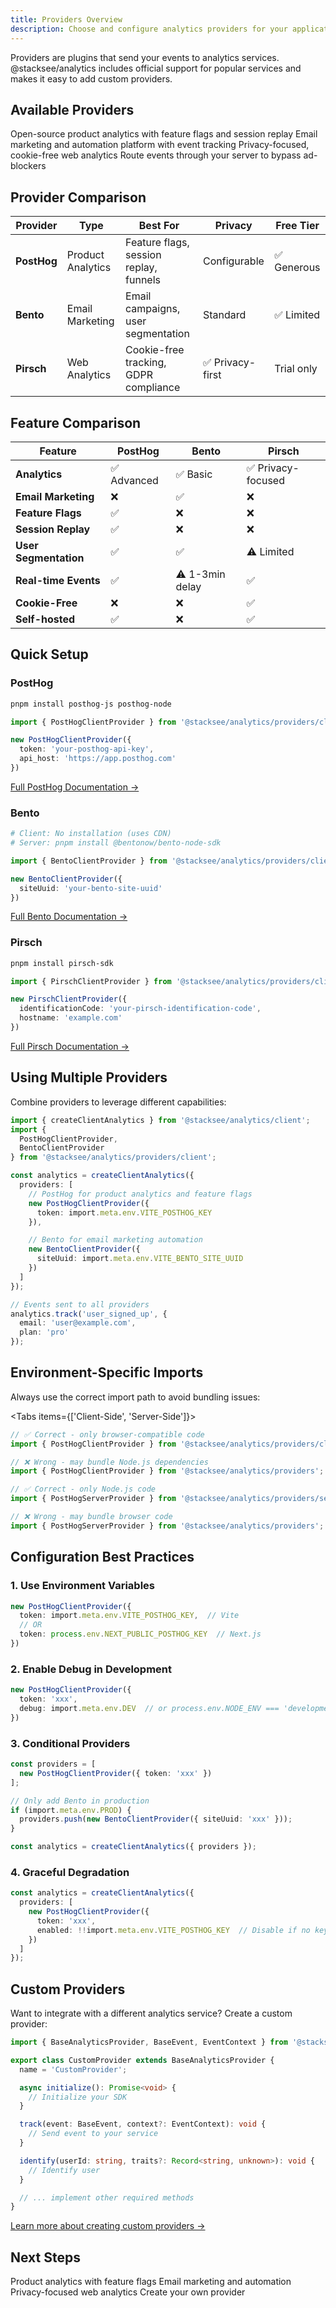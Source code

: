 ```yaml
---
title: Providers Overview
description: Choose and configure analytics providers for your application
---
```


Providers are plugins that send your events to analytics services. @stacksee/analytics includes official support for popular services and makes it easy to add custom providers.

## Available Providers

<Cards>
  <Card title="PostHog" href="/docs/providers/posthog">
    Open-source product analytics with feature flags and session replay
  </Card>
  <Card title="Bento" href="/docs/providers/bento">
    Email marketing and automation platform with event tracking
  </Card>
  <Card title="Pirsch" href="/docs/providers/pirsch">
    Privacy-focused, cookie-free web analytics
  </Card>
  <Card title="Proxy Provider" href="/docs/providers/proxy">
    Route events through your server to bypass ad-blockers
  </Card>
</Cards>

## Provider Comparison

| Provider | Type | Best For | Privacy | Free Tier |
|----------|------|----------|---------|-----------|
| **PostHog** | Product Analytics | Feature flags, session replay, funnels | Configurable | ✅ Generous |
| **Bento** | Email Marketing | Email campaigns, user segmentation | Standard | ✅ Limited |
| **Pirsch** | Web Analytics | Cookie-free tracking, GDPR compliance | ✅ Privacy-first | Trial only |

## Feature Comparison

| Feature | PostHog | Bento | Pirsch |
|---------|---------|-------|--------|
| **Analytics** | ✅ Advanced | ✅ Basic | ✅ Privacy-focused |
| **Email Marketing** | ❌ | ✅ | ❌ |
| **Feature Flags** | ✅ | ❌ | ❌ |
| **Session Replay** | ✅ | ❌ | ❌ |
| **User Segmentation** | ✅ | ✅ | ⚠️ Limited |
| **Real-time Events** | ✅ | ⚠️ 1-3min delay | ✅ |
| **Cookie-Free** | ❌ | ❌ | ✅ |
| **Self-hosted** | ✅ | ❌ | ✅ |

## Quick Setup

### PostHog

```bash
pnpm install posthog-js posthog-node
```

```typescript
import { PostHogClientProvider } from '@stacksee/analytics/providers/client';

new PostHogClientProvider({
  token: 'your-posthog-api-key',
  api_host: 'https://app.posthog.com'
})
```

[Full PostHog Documentation →](/docs/providers/posthog)

### Bento

```bash
# Client: No installation (uses CDN)
# Server: pnpm install @bentonow/bento-node-sdk
```

```typescript
import { BentoClientProvider } from '@stacksee/analytics/providers/client';

new BentoClientProvider({
  siteUuid: 'your-bento-site-uuid'
})
```

[Full Bento Documentation →](/docs/providers/bento)

### Pirsch

```bash
pnpm install pirsch-sdk
```

```typescript
import { PirschClientProvider } from '@stacksee/analytics/providers/client';

new PirschClientProvider({
  identificationCode: 'your-pirsch-identification-code',
  hostname: 'example.com'
})
```

[Full Pirsch Documentation →](/docs/providers/pirsch)

## Using Multiple Providers

Combine providers to leverage different capabilities:

```typescript
import { createClientAnalytics } from '@stacksee/analytics/client';
import {
  PostHogClientProvider,
  BentoClientProvider
} from '@stacksee/analytics/providers/client';

const analytics = createClientAnalytics({
  providers: [
    // PostHog for product analytics and feature flags
    new PostHogClientProvider({
      token: import.meta.env.VITE_POSTHOG_KEY
    }),

    // Bento for email marketing automation
    new BentoClientProvider({
      siteUuid: import.meta.env.VITE_BENTO_SITE_UUID
    })
  ]
});

// Events sent to all providers
analytics.track('user_signed_up', {
  email: 'user@example.com',
  plan: 'pro'
});
```

## Environment-Specific Imports

Always use the correct import path to avoid bundling issues:

<Tabs items={['Client-Side', 'Server-Side']}>
<Tab value="Client-Side">

```typescript
// ✅ Correct - only browser-compatible code
import { PostHogClientProvider } from '@stacksee/analytics/providers/client';

// ❌ Wrong - may bundle Node.js dependencies
import { PostHogClientProvider } from '@stacksee/analytics/providers';
```

</Tab>
<Tab value="Server-Side">

```typescript
// ✅ Correct - only Node.js code
import { PostHogServerProvider } from '@stacksee/analytics/providers/server';

// ❌ Wrong - may bundle browser code
import { PostHogServerProvider } from '@stacksee/analytics/providers';
```

</Tab>
</Tabs>

## Configuration Best Practices

### 1. Use Environment Variables

```typescript
new PostHogClientProvider({
  token: import.meta.env.VITE_POSTHOG_KEY,  // Vite
  // OR
  token: process.env.NEXT_PUBLIC_POSTHOG_KEY  // Next.js
})
```

### 2. Enable Debug in Development

```typescript
new PostHogClientProvider({
  token: 'xxx',
  debug: import.meta.env.DEV  // or process.env.NODE_ENV === 'development'
})
```

### 3. Conditional Providers

```typescript
const providers = [
  new PostHogClientProvider({ token: 'xxx' })
];

// Only add Bento in production
if (import.meta.env.PROD) {
  providers.push(new BentoClientProvider({ siteUuid: 'xxx' }));
}

const analytics = createClientAnalytics({ providers });
```

### 4. Graceful Degradation

```typescript
const analytics = createClientAnalytics({
  providers: [
    new PostHogClientProvider({
      token: 'xxx',
      enabled: !!import.meta.env.VITE_POSTHOG_KEY  // Disable if no key
    })
  ]
});
```

## Custom Providers

Want to integrate with a different analytics service? Create a custom provider:

```typescript
import { BaseAnalyticsProvider, BaseEvent, EventContext } from '@stacksee/analytics';

export class CustomProvider extends BaseAnalyticsProvider {
  name = 'CustomProvider';

  async initialize(): Promise<void> {
    // Initialize your SDK
  }

  track(event: BaseEvent, context?: EventContext): void {
    // Send event to your service
  }

  identify(userId: string, traits?: Record<string, unknown>): void {
    // Identify user
  }

  // ... implement other required methods
}
```

[Learn more about creating custom providers →](/docs/providers/custom)

## Next Steps

<Cards>
  <Card title="PostHog Provider" href="/docs/providers/posthog">
    Product analytics with feature flags
  </Card>
  <Card title="Bento Provider" href="/docs/providers/bento">
    Email marketing and automation
  </Card>
  <Card title="Pirsch Provider" href="/docs/providers/pirsch">
    Privacy-focused web analytics
  </Card>
  <Card title="Custom Providers" href="/docs/providers/custom">
    Create your own provider
  </Card>
</Cards>

